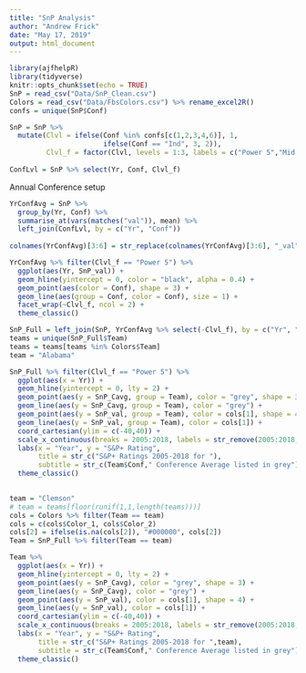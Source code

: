 ```yaml
---
title: "SnP Analysis"
author: "Andrew Frick"
date: "May 17, 2019"
output: html_document
---
```


```r
library(ajfhelpR)
library(tidyverse)
knitr::opts_chunk$set(echo = TRUE)
SnP = read_csv("Data/SnP_Clean.csv")
Colors = read_csv("Data/FbsColors.csv") %>% rename_excel2R()
confs = unique(SnP$Conf)

SnP = SnP %>% 
  mutate(Clvl = ifelse(Conf %in% confs[c(1,2,3,4,6)], 1, 
                       ifelse(Conf == "Ind", 3, 2)),
         Clvl_f = factor(Clvl, levels = 1:3, labels = c("Power 5","Mid Major","Independent")))
  
ConfLvl = SnP %>% select(Yr, Conf, Clvl_f)
```

Annual Conference setup
```r

YrConfAvg = SnP %>%
  group_by(Yr, Conf) %>% 
  summarise_at(vars(matches("val")), mean) %>% 
  left_join(ConfLvl, by = c("Yr", "Conf"))
  
colnames(YrConfAvg)[3:6] = str_replace(colnames(YrConfAvg)[3:6], "_val", "_Cavg")
```

```r

YrConfAvg %>% filter(Clvl_f == "Power 5") %>% 
  ggplot(aes(Yr, SnP_val)) + 
  geom_hline(yintercept = 0, color = "black", alpha = 0.4) +
  geom_point(aes(color = Conf), shape = 3) +
  geom_line(aes(group = Conf, color = Conf), size = 1) + 
  facet_wrap(~Clvl_f, ncol = 2) + 
  theme_classic()

```

```r

SnP_Full = left_join(SnP, YrConfAvg %>% select(-Clvl_f), by = c("Yr", "Conf"))
teams = unique(SnP_Full$Team)
teams = teams[teams %in% Colors$Team]
team = "Alabama"
```

```r
SnP_Full %>% filter(Clvl_f == "Power 5") %>% 
  ggplot(aes(x = Yr)) +
  geom_hline(yintercept = 0, lty = 2) +
  geom_point(aes(y = SnP_Cavg, group = Team), color = "grey", shape = 3) +
  geom_line(aes(y = SnP_Cavg, group = Team), color = "grey") +
  geom_point(aes(y = SnP_val, group = Team), color = cols[1], shape = 4) +
  geom_line(aes(y = SnP_val, group = Team), color = cols[1]) +
  coord_cartesian(ylim = c(-40,40)) +
  scale_x_continuous(breaks = 2005:2018, labels = str_remove(2005:2018, "^\\d{2}")) +
  labs(x = "Year", y = "S&P+ Rating",
       title = str_c("S&P+ Ratings 2005-2018 for "),
       subtitle = str_c(Team$Conf," Conference Average listed in grey")) + 
  theme_classic()
  
```


```r

team = "Clemson"
# team = teams[floor(runif(1,1,length(teams)))]
cols = Colors %>% filter(Team == team)
cols = c(cols$Color_1, cols$Color_2)
cols[2] = ifelse(is.na(cols[2]), "#000000", cols[2])
Team = SnP_Full %>% filter(Team == team)

Team %>% 
  ggplot(aes(x = Yr)) +
  geom_hline(yintercept = 0, lty = 2) +
  geom_point(aes(y = SnP_Cavg), color = "grey", shape = 3) +
  geom_line(aes(y = SnP_Cavg), color = "grey") +
  geom_point(aes(y = SnP_val), color = cols[1], shape = 4) +
  geom_line(aes(y = SnP_val), color = cols[1]) +
  coord_cartesian(ylim = c(-40,40)) +
  scale_x_continuous(breaks = 2005:2018, labels = str_remove(2005:2018, "^\\d{2}")) +
  labs(x = "Year", y = "S&P+ Rating",
       title = str_c("S&P+ Ratings 2005-2018 for ",team),
       subtitle = str_c(Team$Conf," Conference Average listed in grey")) + 
  theme_classic()
  

```

